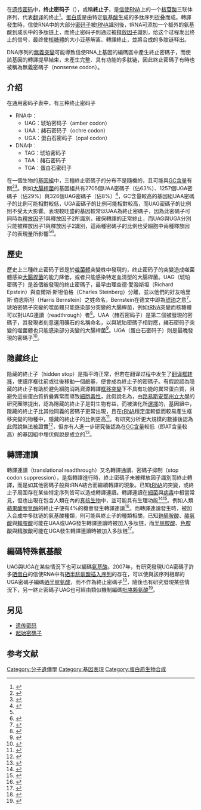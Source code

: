 {{NoteTA
|G1 = 生命科学
}}{{For|中斷[[轉錄|轉錄]]的[[DNA|DNA]]片段|终止子}}
在[[遗传密码|遗传密码]]中，'''终止密码子'''（{{lang-en|Stop codon}}），或稱'''終止子'''，是[[信使RNA|信使RNA]]上的一个[[核苷酸|核苷酸]]三联体序列，代表[[翻译_(遗传学)|翻译]]的终止<ref>{{cite book| author=Griffiths AJF, Miller JH, Suzuki DT, Lewontin RC, and Gelbart WM| title=An Introduction to Genetic Analysis| year=2000| publisher=W.H. Freeman and Company| chapterurl=http://www.ncbi.nlm.nih.gov/books/bv.fcgi?rid=iga.section.1845#1872| chapter=Chapter 10 (Molecular Biology of Gene Function): Genetic code: Stop codons| access-date=2013-12-16| archive-date=2009-02-09| archive-url=https://web.archive.org/web/20090209185208/http://www.ncbi.nlm.nih.gov/books/bv.fcgi?rid=iga.section.1845#1872| dead-url=no}}</ref>。[[蛋白质|蛋白质]]是由特定[[氨基酸|氨基酸]]生成的多肽序列[[蛋白質摺疊|折叠]]而成。轉譯發生時，信使RNA中的大部分[[密码子|密码子]]被[[tRNA|tRNA]]識別後，tRNA可添加一个额外的氨基酸到成长中的多肽链上，而终止密码子則通过被[[释放因子|释放因子]]識別，给这个过程发出终止的信号，最终使[[核糖體|核糖體]]的大小亚基解离、轉譯終止，並將合成的多肽链释出。

DNA序列的[[無義突變|無義突變]]可能導致信使RNA上基因的編碼區中產生終止密碼子，而使該基因的轉譯提早結束，未產生完整、具有功能的多肽链，因此終止密碼子有時也被稱為無義密碼子（nonsense codon）。

==介绍==
在通用密码子表中，有三种终止密码子
*RNA中：
** UAG：琥珀密码子（amber codon）
** UAA：赭石密码子（ochre codon）
** UGA：蛋白石密码子（opal codon）
*DNA中：
** TAG：琥珀密码子
** TAA：赭石密码子
** TGA：蛋白石密码子

在一個生物的[[基因組|基因組]]中，三種終止密碼子的分布不是隨機的，且可能與[[GC含量|GC含量]]有關<ref>{{Cite journal|title=Stop codons in bacteria are not selectively equivalent|doi=10.1186/1745-6150-7-30|journal=Biology Direct|pmid=22974057|pmc=3549826|year=2012|volume=7|pages=30|vauthors=Povolotskaya IS, Kondrashov FA, Ledda A, Vlasov PK}}</ref><ref name="#1">{{cite journal |pages=775–806 |doi=10.1074/jbc.M114.606632 |title=Comprehensive Analysis of Stop Codon Usage in Bacteria and Its Correlation with Release Factor Abundance|year=2014 |last1=Korkmaz|first1=Gürkan |last2=Holm |first2=Mikael |last3=Wiens|first3=Tobias |last4=Sanyal|first4=Suparna |journal=The Journal of Biological Chemistry |volume=289 |issue=44 |pmid=25217634 |pmc=4215218}}</ref>。例如[[大腸桿菌|大腸桿菌]]{{le|大肠杆菌在分子生物学上的应用|Escherichia coli in molecular biology|K-12型}}的基因組共有2705個UAA密碼子（佔63%）、1257個UGA密碼子（佔29%）與326個UAG密碼子（佔8%）<ref>{{cite web |title=Escherichia coli str. K-12 substr. MG1655, complete genome [Genbank Accession Number: U00096] |publisher=NCBI |work=GenBank |url=https://www.ncbi.nlm.nih.gov/nuccore/U00096 |accessdate=2013-01-27 |archive-url=https://web.archive.org/web/20130116050232/http://www.ncbi.nlm.nih.gov/nuccore/U00096 |archive-date=2013-01-16 |dead-url=no }}</ref>，GC含量較高的基因組UAA密碼子的比例可能相對較低，UGA密碼子的比例可能相對較高，而UAG密碼子的比例則不受太大影響。表現較旺盛的基因較常以UAA為終止密碼子，因為此密碼子可同時為[[釋放因子|釋放因子]]1與釋放因子2所識別，確保轉譯的正常終止，而UAG與UGA分別只能被釋放因子1與釋放因子2識別，這兩種密碼子的比例也受細胞中兩種釋放因子的表現量所影響<ref name="#1"/><ref>{{cite journal |pages=6718–6725 |doi=10.1128/JB.00682-08 |title= Role of Premature Stop Codons in Bacterial Evolution |url=https://archive.org/details/sim_journal-of-bacteriology_2008-10_190_20/page/6718 |year=2008 |last1=Wong|first1=Tit-Yee |last2= Fernandes |first2=Sanjit |last3=Sankhon|first3=Naby |last4=Leong|first4=Patrick P | last5=Kuo|first5=Jimmy |last6=Liu|first6=Jong-Kang |journal=Journal of Bacteriology |volume=190 |issue=20 |pmid=18708500 |pmc=2566208}}</ref>。

== 歷史 ==
歷史上三種终止密码子皆是於[[噬菌體|噬菌體]]突變株中發現的，终止密码子的突變造成噬菌體感染[[大腸桿菌|大腸桿菌]]的能力降低，或者只能感染特定血清型的大腸桿菌。UAG（琥珀密碼子）是首個被發現的終止密碼子，最早由理查德·愛潑斯坦（Richard Epstein）與查爾斯·斯坦伯格（Charles Steinberg）分離，並以他們的好友哈里斯·伯恩斯坦（Harris Bernstein）之姓命名，Bernstein在德文中即為[[琥珀|琥珀]]之意<ref>{{cite journal |author=Stahl FW |year=1995 |title=The amber mutants of phage T4 |journal=Genetics |volume=141 |issue=2 |pages=439–442 |pmid=8647382 |pmc=1206745}}</ref>。琥珀密碼子突變的噬菌體只能感染部分突變的大腸桿菌，例如[[tRNA|tRNA]]突變而核糖體可以對UAG連讀（readthrough）者<ref>{{cite encyclopedia|url=http://www.bookrags.com/research/amber-ocher-and-opal-mutations-wog/|title=Amber, Ocher, and Opal Mutations Summary|encyclopedia=World of Genetics|author=Robin Cook|publisher=Gale|access-date=2013-12-16|archive-url=https://web.archive.org/web/20131216190348/http://www.bookrags.com/research/amber-ocher-and-opal-mutations-wog/|archive-date=2013-12-16|dead-url=no}}</ref>。UAA（赭石密码子）是第二個被發現的密碼子，其發現者刻意選用礦石的名稱命名，以與琥珀密碼子相對應，赭石密码子突變的噬菌體也只能感染部分突變的大腸桿菌<ref name=brenner_1965>{{cite journal |pages=994–8 |doi=10.1038/206994a0 |title=Genetic Code: The 'Nonsense' Triplets for Chain Termination and their Suppression |year=1965 |last1=Brenner |first1=S. |last2=Stretton |first2=A. O. W. |last3=Kaplan |first3=S. |journal=Nature |volume=206 |issue=4988}}</ref>。UGA（蛋白石密码子）則是最晚發現的密碼子<ref>{{cite journal |pages=449–50 |doi=10.1038/213449a0 |title=UGA: A Third Nonsense Triplet in the Genetic Code |year=1967 |last1=Brenner |first1=S. |last2=Barnett |first2=L. |last3=Katz |first3=E. R. |last4=Crick |first4=F. H. C. |journal=Nature |volume=213 |issue=5075 |pmid=6032223}}</ref>。

==隐藏终止==
隐藏的終止子（hidden stop）是指平時正常，但若在翻译过程中发生了[[翻译框转移|翻译框转移]]，使讀序框往前或往後移動一個鹼基，便會成為終止子的密碼子。有假說認為隐藏的終止子有助於避免細胞消耗資源轉譯[[框移突變|框移突變]]下不具有功能的異常蛋白質，且避免這些蛋白質折疊異常而導致[[細胞毒性|細胞毒性]]，此假說名為{{link-en|埋伏假說|ambush hypothesis}}，由[[路易斯安那州立大學|路易斯安那州立大學]]的研究團隊提出，認為隱藏的終止子是對生物有益，而被演化所[[自然选择|選擇]]的，基因組中，隱藏的終止子比其他同義的密碼子更常出現，且在[[rRNA|rRNA]]穩定度較低而較易產生框移突變的物種中，隱藏的終止子的比例更高<ref>{{cite journal |pages=701–5 |doi=10.1089/1044549042476910 |title=The Ambush Hypothesis: Hidden Stop Codons Prevent Off-Frame Gene Reading |year=2004 |last1=Seligmann |first1=Hervé |last2=Pollock |first2=David D. |journal=DNA and Cell Biology |volume=23 |issue=10 |pmid=15585128}}</ref>。有研究分析更大規模的數據後認為此假說無法被證實<ref>{{cite journal |pages=1–8 |doi=10.1186/1471-2164-14-418 |title=Ambushing the ambush hypothesis: predicting and evaluating off-frame codon frequencies in Prokaryotic Genomes |year=2013 |last1=Cavalcanti|first1=Andre|last2=Chang |first2=Charlotte H.|last3=Morgens|first3=David W.|journal=BMC Genomics|volume=14 |issue=418 |pmid=23799949 |pmc=3700767}}</ref>，但亦有人進一步研究後認為在[[GC含量|GC含量]]較低（即AT含量較高）的基因組中埋伏假說是成立的<ref>{{cite journal|title=Refining the Ambush Hypothesis: Evidence That GC- and AT-Rich Bacteria Employ Different Frameshift Defence Strategies|publisher=''Genome Biology and Evolution''|author=Liam Abrahams, Laurence D Hurst|volume=10|issue=4|year=2018|doi=10.1093/gbe/evy07}}</ref>。

==轉譯連讀==
轉譯連讀（translational readthrough）又名轉譯通讀、密碼子抑制（stop codon suppression），是指轉譯進行時，終止密碼子未被釋放因子識別而終止轉譯，而是如其他密碼子般與tRNA結合而繼續轉譯的現象。已知[[tRNA|tRNA]]的突變，或終止子周圍存在某些特定序列皆可以造成轉譯連讀。轉譯連讀在[[細菌|細菌]]與[[病毒|病毒]]中相當常見，但也出現在包含人類在內的[[真核生物|真核生物]]中，並可能具有生理功能<ref name="pmid14759362">{{cite journal |vauthors=Namy O, Rousset JP, Napthine S, Brierley I |title=Reprogrammed genetic decoding in cellular gene expression |journal=Molecular Cell |volume=13 |issue=2 |pages=157–68 |year=2004 |pmid=14759362 |doi=10.1016/S1097-2765(04)00031-0}}</ref><ref name="pmid25247702">{{cite journal | vauthors = Schueren F, Lingner T, George R, Hofhuis J, Gartner J, Thoms S | title = Peroxisomal lactate dehydrogenase is generated by translational readthrough in mammals | journal = eLife | volume = 3 | pages = e03640 | date = 2014 | pmid = 25247702 | doi = 10.7554/eLife.03640 | pmc=4359377}}</ref>。例如人類[[蘋果酸脫氫酶|蘋果酸脫氫酶]]的終止子便有4%的機會發生轉譯連讀<ref name="pmid27881739">{{cite journal | vauthors = Hofhuis J, Schueren F, Nötzel C, Lingner T, Gärtner J, Jahn O, Thoms S | title = The functional readthrough extension of malate dehydrogenase reveals a modification of the genetic code | journal = Open Biol | volume = 6 | issue = 11 | pages = 160246 | date = 2016 | pmid = 27881739 | doi = 10.1098/rsob.160246 | pmc=5133446}}</ref>。而轉譯連讀發生時，被加入合成中多肽链的氨基酸種類，則可能與終止子的種類相關，已知[[麩醯胺酸|麩醯胺酸]]、[[酪氨酸|酪氨酸]]與[[賴胺酸|賴胺酸]]可能在UAA或UAG發生轉譯連讀時被加入多肽链，而[[半胱胺酸|半胱胺酸]]、[[色胺酸|色胺酸]]與[[精胺酸|精胺酸]]可能在UGA發生轉譯連讀時被加入多肽链<ref name="pmid25056309">{{cite journal |vauthors=Blanchet S, Cornu D, Argentini M, Namy O |title=New insights into the incorporation of natural suppressor tRNAs at stop codons in Saccharomyces cerevisiae. |journal=Nucleic Acids Res. |volume=42 |issue=15 |pages=10061–72 |year=2014 |pmid=25056309 |doi=10.1093/nar/gku663|pmc=4150775}}</ref>。

==編碼特殊氨基酸==
UAG與UGA在某些情況下也可以編碼[[氨基酸|氨基酸]]。2007年，有研究發現UGA密碼子許多[[硒蛋白|硒蛋白]]的信使RNA中有[[硒半胱氨酸插入序列|硒半胱氨酸插入序列]]的存在，可以使與該序列相鄰的UGA密碼子編碼[[硒半胱氨酸|硒半胱氨酸]]，而不作為終止密碼子<ref>{{cite journal |pages=775–806 |doi=10.1089/ars.2007.1528 |title=From Selenium to Selenoproteins: Synthesis, Identity, and Their Role in Human Health |year=2007 |last1=Papp |first1=Laura Vanda |last2=Lu |first2=Jun |last3=Holmgren |first3=Arne |last4=Khanna |first4=Kum Kum |journal=Antioxidants & Redox Signaling |volume=9 |issue=7 |pmid=17508906}}</ref>，隨後也有研究發現某些情況下，另一終止密碼子UAG也可經由類似機制編碼[[吡咯赖氨酸|吡咯赖氨酸]]<ref name="pmid20847933">{{Cite journal|title = Selenocysteine, Pyrrolysine, and the Unique Energy Metabolism of Methanogenic Archaea|journal = Archaea|date = 2010-01-01|issn = 1472-3646|pmc = 2933860|pmid = 20847933|volume = 2010|doi = 10.1155/2010/453642|first = Michael|last = Rother|first2 = Joseph A.|last2 = Krzycki|pages=1–14}}</ref>。

== 另见 ==
{{portal|分子與細胞生物學}}
*[[遗传密码|遗传密码]]
*[[起始密碼子|起始密碼子]]

==参考文献==
{{reflist|2}}

{{遗传学/翻译}}

[[Category:分子遺傳學|Category:分子遺傳學]]
[[Category:基因表現|Category:基因表現]]
[[Category:蛋白质生物合成|Category:蛋白质生物合成]]